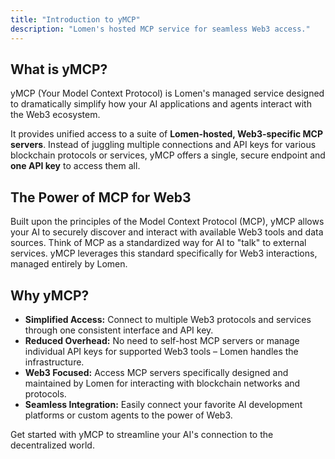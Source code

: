 ```yaml
---
title: "Introduction to yMCP"
description: "Lomen's hosted MCP service for seamless Web3 access."
---
```


## What is yMCP?

yMCP (Your Model Context Protocol) is Lomen's managed service designed to dramatically simplify how your AI applications and agents interact with the Web3 ecosystem.

It provides unified access to a suite of **Lomen-hosted, Web3-specific MCP servers**. Instead of juggling multiple connections and API keys for various blockchain protocols or services, yMCP offers a single, secure endpoint and **one API key** to access them all.

## The Power of MCP for Web3

Built upon the principles of the Model Context Protocol (MCP), yMCP allows your AI to securely discover and interact with available Web3 tools and data sources. Think of MCP as a standardized way for AI to "talk" to external services. yMCP leverages this standard specifically for Web3 interactions, managed entirely by Lomen.

## Why yMCP?

- **Simplified Access:** Connect to multiple Web3 protocols and services through one consistent interface and API key.
- **Reduced Overhead:** No need to self-host MCP servers or manage individual API keys for supported Web3 tools – Lomen handles the infrastructure.
- **Web3 Focused:** Access MCP servers specifically designed and maintained by Lomen for interacting with blockchain networks and protocols.
- **Seamless Integration:** Easily connect your favorite AI development platforms or custom agents to the power of Web3.

Get started with yMCP to streamline your AI's connection to the decentralized world.
